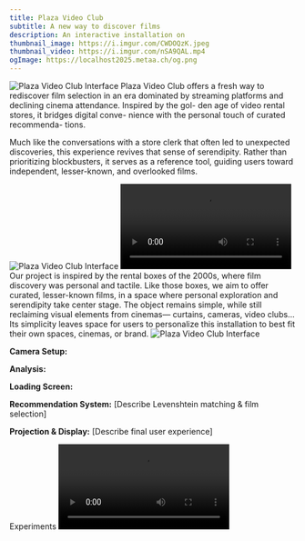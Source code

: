 ```yaml
---
title: Plaza Video Club
subtitle: A new way to discover films
description: An interactive installation on 
thumbnail_image: https://i.imgur.com/CWDOQzK.jpeg
thumbnail_video: https://i.imgur.com/nSA9QAL.mp4
ogImage: https://localhost2025.metaa.ch/og.png
---
```






<Image src="https://i.imgur.com/CWDOQzK.jpeg" alt="Plaza Video Club Interface" />

<Vimeo vimeoID="YOUR_VIMEO_ID_HERE" />
<Container>
  <BigText>
    Plaza Video Club offers a fresh way to rediscover film
selection in an era dominated by streaming platforms
and declining cinema attendance. Inspired by the gol-
den age of video rental stores, it bridges digital conve-
nience with the personal touch of curated recommenda-
tions.


Much like the conversations with a store clerk that often
led to unexpected discoveries, this experience revives
that sense of serendipity. Rather than prioritizing
blockbusters, it serves as a reference tool, guiding users
toward independent, lesser-known, and overlooked
films.
  </BigText>
</Container>

<Grid cols="2">
  <Image src="https://i.imgur.com/OGb48Ze.jpeg" alt="Plaza Video Club Interface" />
  <Video src="" />
</Grid>

<Section title="Description">
Our project is inspired by the rental boxes of the 2000s, where
film discovery was personal and tactile. Like those boxes, we
aim to offer curated, lesser-known films, in a space where
personal exploration and serendipity take center stage.
The object remains simple, while still reclaiming visual
elements from cinemas— curtains, cameras, video clubs...
Its simplicity leaves space for users to personalize this
installation to best fit their own spaces, cinemas, or brand.

<Image src="https://i.imgur.com/Hri6F8s.jpeg" alt="Plaza Video Club Interface" />

</Section>

<Section title="Technical Materials">

**Camera Setup:** 

**Analysis:** 

**Loading Screen:** 

**Recommendation System:** [Describe Levenshtein matching & film selection]  

**Projection & Display:** [Describe final user experience]

</Section>


<Container>
<Heading classes="tib-rp mb-4">Experiments</Heading>

<Grid cols={4}>
  <Video src="https://i.imgur.com/nSA9QAL.mp4" />
  <Video src="https://i.imgur.com/nSA9QAL.mp4" />
  <Video src="https://i.imgur.com/nSA9QAL.mp4" />
  <Video src="https://i.imgur.com/nSA9QAL.mp4" />
  <Video src="https://i.imgur.com/nSA9QAL.mp4" />
  <Video src="https://i.imgur.com/nSA9QAL.mp4" />
  <Video src="https://i.imgur.com/nSA9QAL.mp4" />
  <Video src="https://i.imgur.com/nSA9QAL.mp4" />
</Grid>

</Container>

